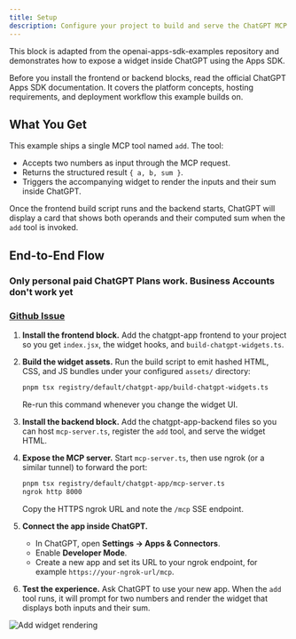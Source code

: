 ```yaml
---
title: Setup
description: Configure your project to build and serve the ChatGPT MCP widget example.
---
```


<Callout title="Reference Implementation" type="info">
  This block is adapted from the <Link href="https://github.com/openai/openai-apps-sdk-examples">openai-apps-sdk-examples</Link> repository and demonstrates how to expose a widget inside ChatGPT using the Apps SDK.
</Callout>

Before you install the frontend or backend blocks, read the official <Link href="https://developers.openai.com/apps-sdk">ChatGPT Apps SDK documentation</Link>. It covers the platform concepts, hosting requirements, and deployment workflow this example builds on.

## What You Get

This example ships a single MCP tool named `add`. The tool:

- Accepts two numbers as input through the MCP request.
- Returns the structured result `{ a, b, sum }`.
- Triggers the accompanying widget to render the inputs and their sum inside ChatGPT.

Once the frontend build script runs and the backend starts, ChatGPT will display a card that shows both operands and their computed sum when the `add` tool is invoked.

## End-to-End Flow

### Only personal paid ChatGPT Plans work. Business Accounts don't work yet
### [Github Issue](https://github.com/openai/openai-apps-sdk-examples/issues/58#issuecomment-3422682581)

1. **Install the frontend block.** Add the <Link href="/docs/chatgpt-app/frontend">chatgpt-app frontend</Link> to your project so you get `index.jsx`, the widget hooks, and `build-chatgpt-widgets.ts`.
2. **Build the widget assets.** Run the build script to emit hashed HTML, CSS, and JS bundles under your configured `assets/` directory:

   ```bash
   pnpm tsx registry/default/chatgpt-app/build-chatgpt-widgets.ts
   ```

   Re-run this command whenever you change the widget UI.
3. **Install the backend block.** Add the <Link href="/docs/chatgpt-app/backend">chatgpt-app-backend</Link> files so you can host `mcp-server.ts`, register the `add` tool, and serve the widget HTML.
4. **Expose the MCP server.** Start `mcp-server.ts`, then use ngrok (or a similar tunnel) to forward the port:

   ```bash
   pnpm tsx registry/default/chatgpt-app/mcp-server.ts
   ngrok http 8000
   ```

   Copy the HTTPS ngrok URL and note the `/mcp` SSE endpoint.
5. **Connect the app inside ChatGPT.**
   - In ChatGPT, open **Settings → Apps & Connectors**.
   - Enable **Developer Mode**.
   - Create a new app and set its URL to your ngrok endpoint, for example `https://your-ngrok-url/mcp`.
6. **Test the experience.** Ask ChatGPT to use your new app. When the `add` tool runs, it will prompt for two numbers and render the widget that displays both inputs and their sum.

![Add widget rendering](/add-widget.jpg)
